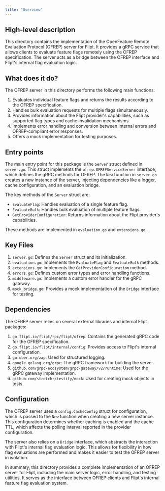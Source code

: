 ```yaml
---
title: "Overview"
---
```


## High-level description
This directory contains the implementation of the OpenFeature Remote Evaluation Protocol (OFREP) server for Flipt. It provides a gRPC service that allows clients to evaluate feature flags remotely using the OFREP specification. The server acts as a bridge between the OFREP interface and Flipt's internal flag evaluation logic.

## What does it do?
The OFREP server in this directory performs the following main functions:

1. Evaluates individual feature flags and returns the results according to the OFREP specification.
2. Handles bulk evaluation requests for multiple flags simultaneously.
3. Provides information about the Flipt provider's capabilities, such as supported flag types and cache invalidation mechanisms.
4. Implements error handling and conversion between internal errors and OFREP-compliant error responses.
5. Offers a mock implementation for testing purposes.

## Entry points
The main entry point for this package is the `Server` struct defined in `server.go`. This struct implements the `ofrep.OFREPServiceServer` interface, which defines the gRPC methods for OFREP. The `New` function in `server.go` creates a new instance of the server, injecting dependencies like a logger, cache configuration, and an evaluation bridge.

The key methods of the `Server` struct are:
- `EvaluateFlag`: Handles evaluation of a single feature flag.
- `EvaluateBulk`: Handles bulk evaluation of multiple feature flags.
- `GetProviderConfiguration`: Returns information about the Flipt provider's capabilities.

These methods are implemented in `evaluation.go` and `extensions.go`.

## Key Files
1. `server.go`: Defines the `Server` struct and its initialization.
2. `evaluation.go`: Implements the `EvaluateFlag` and `EvaluateBulk` methods.
3. `extensions.go`: Implements the `GetProviderConfiguration` method.
4. `errors.go`: Defines custom error types and error handling functions.
5. `middleware.go`: Implements a custom error handler for the gRPC gateway.
6. `mock_bridge.go`: Provides a mock implementation of the `Bridge` interface for testing.

## Dependencies
The OFREP server relies on several external libraries and internal Flipt packages:

1. `go.flipt.io/flipt/rpc/flipt/ofrep`: Contains the generated gRPC code for the OFREP specification.
2. `go.flipt.io/flipt/internal/config`: Provides access to Flipt's internal configuration.
3. `go.uber.org/zap`: Used for structured logging.
4. `google.golang.org/grpc`: The gRPC framework for building the server.
5. `github.com/grpc-ecosystem/grpc-gateway/v2/runtime`: Used for the gRPC gateway implementation.
6. `github.com/stretchr/testify/mock`: Used for creating mock objects in tests.

## Configuration
The OFREP server uses a `config.CacheConfig` struct for configuration, which is passed to the `New` function when creating a new server instance. This configuration determines whether caching is enabled and the cache TTL, which affects the polling interval reported in the provider configuration.

The server also relies on a `Bridge` interface, which abstracts the interaction with Flipt's internal flag evaluation logic. This allows for flexibility in how flag evaluations are performed and makes it easier to test the OFREP server in isolation.

In summary, this directory provides a complete implementation of an OFREP server for Flipt, including the main server logic, error handling, and testing utilities. It serves as the interface between OFREP clients and Flipt's internal feature flag evaluation system.